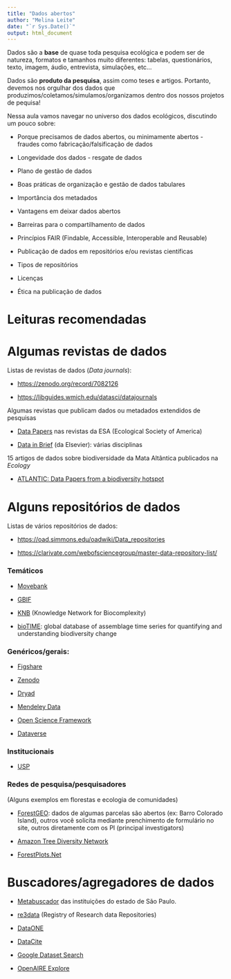 ```yaml
---
title: "Dados abertos"
author: "Melina Leite"
date: "`r Sys.Date()`"
output: html_document
---
```


Dados são a **base** de quase toda pesquisa ecológica e podem ser de natureza, formatos e tamanhos muito diferentes: tabelas, questionários, texto, imagem, áudio, entrevista, simulações, etc...

Dados são **produto da pesquisa**, assim como teses e artigos. Portanto, devemos nos orgulhar dos dados que produzimos/coletamos/simulamos/organizamos dentro dos nossos projetos de pequisa!

Nessa aula vamos navegar no universo dos dados ecológicos, discutindo um pouco sobre:

-   Porque precisamos de dados abertos, ou minimamente abertos - fraudes como fabricação/falsificação de dados

-   Longevidade dos dados - resgate de dados

-   Plano de gestão de dados

-   Boas práticas de organização e gestão de dados tabulares

-   Importância dos metadados

-   Vantagens em deixar dados abertos

-   Barreiras para o compartilhamento de dados

-   Princípios FAIR (Findable, Accessible, Interoperable and Reusable)

-   Publicação de dados em repositórios e/ou revistas científicas

-   Tipos de repositórios

-   Licenças

-   Ética na publicação de dados

# Leituras recomendadas

# Algumas revistas de dados

Listas de revistas de dados (*Data journals*):

-   <https://zenodo.org/record/7082126>

-   <https://libguides.wmich.edu/datasci/datajournals>

Algumas revistas que publicam dados ou metadados extendidos de pesquisas

-   [Data Papers](https://esapubs.org/archive/) nas revistas da ESA (Ecological Society of America)

-   [Data in Brief](https://www.journals.elsevier.com/data-in-brief) (da Elsevier): várias disciplinas

15 artigos de dados sobre biodiversidade da Mata Altântica publicados na *Ecology*

-   [ATLANTIC: Data Papers from a biodiversity hotspot](https://esajournals.onlinelibrary.wiley.com/doi/toc/10.1002/(ISSN)1939-9170.AtlanticPapers)

# Alguns repositórios de dados

Listas de vários repositórios de dados:

-   <https://oad.simmons.edu/oadwiki/Data_repositories>

-   <https://clarivate.com/webofsciencegroup/master-data-repository-list/>

### Temáticos

-   [Movebank](https://www.gbif.org/)

-   [GBIF](https://www.gbif.org/)

-   [KNB](https://knb.ecoinformatics.org/) (Knowledge Network for Biocomplexity)

-   [bioTIME](https://biotime.st-andrews.ac.uk/): global database of assemblage time series for quantifying and understanding biodiversity change

### Genéricos/gerais:

-   [Figshare](https://figshare.com/)

-   [Zenodo](https://zenodo.org/)

-   [Dryad](https://datadryad.org/stash)

-   [Mendeley Data](https://data.mendeley.com/)

-   [Open Science Framework](https://osf.io/)

-   [Dataverse](http://dataverse.org/)

### Institucionais

-   [USP](https://repositorio.uspdigital.usp.br/?codmnu=9980)

### Redes de pesquisa/pesquisadores

(Alguns exemplos em florestas e ecologia de comunidades)

-   [ForestGEO](https://forestgeo.si.edu/): dados de algumas parcelas são abertos (ex: Barro Colorado Island), outros você solicita mediante prenchimento de formulário no site, outros diretamente com os PI (principal investigators)

-   [Amazon Tree Diversity Network](https://sites.google.com/naturalis.nl/amazon-tree-diversity-network/about-us)

-   [ForestPlots.Net](https://forestplots.net/)

# Buscadores/agregadores de dados

-   [Metabuscador](https://metabuscador.uspdigital.usp.br/) das instituições do estado de São Paulo.

-   [re3data](https://www.re3data.org/) (Registry of Research data Repositories)

-   [DataONE](https://www.dataone.org/what-dataone)

-   [DataCite](https://commons.datacite.org/)

-   [Google Dataset Search](https://datasetsearch.research.google.com/)

-   [OpenAIRE Explore](https://explore.openaire.eu/search/find/research-outcomes?type=%22datasets%22)

